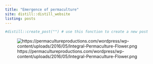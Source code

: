 ```yaml
---
title: "Emergence of permaculture"
site: distill::distill_website
listing: posts
---
```



```r
#distill::create_post("") # use this fonction to create a new post
```

  
  
![https://permacultureproductions.com/wordpress/wp-content/uploads/2016/05/Integral-Permaculture-Flower.png](/media/sf_shared/projects/charlotte-misson-blog/permaculture.png) 


